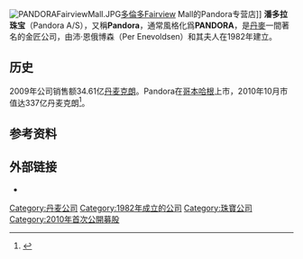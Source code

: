 {{Expand|time=2016-07-23T18:13:32+00:00}}
{{Otheruses|other=張韶涵的同名音樂專輯|潘朵拉 (張韶涵專輯)}}
[[File:PANDORAFairviewMall.JPG|thumb]][[多倫多|多倫多]]Fairview Mall的Pandora专营店]]
'''潘多拉珠宝'''（Pandora A/S），又稱'''Pandora'''，通常風格化爲'''PANDORA'''，是[[丹麥|丹麥]]一間著名的金匠公司，由沛·恩俄博森（Per Enevoldsen）和其夫人{{tsl|en|Winnie Liljeborg|温妮·利泽博}}在1982年建立。

==历史==
2009年公司销售额34.61亿[[丹麦克朗|丹麦克朗]]。Pandora在[[哥本哈根|哥本哈根]]上市，2010年10月市值达337亿丹麦克朗<ref>{{Cite web |url=http://www.business.dk/fashion-design/pandora-triumferede-ved-sin-boersdebut |title=Business.dk - Pandora triumferede ved sin børsdebut |access-date=2011-01-23 |archive-date=2018-03-06 |archive-url=https://web.archive.org/web/20180306075905/https://www.business.dk/fashion-design/pandora-triumferede-ved-sin-boersdebut |dead-url=no }}</ref>。

== 参考资料 ==
{{reflist}}

== 外部链接 ==
{{commonscat|Pandora (jewellery)}}
* {{official|http://www.pandoragroup.com}}

{{stub}}
{{OMXC20}}

[[Category:丹麦公司|Category:丹麦公司]]
[[Category:1982年成立的公司|Category:1982年成立的公司]]
[[Category:珠寶公司|Category:珠寶公司]]
[[Category:2010年首次公開募股|Category:2010年首次公開募股]]